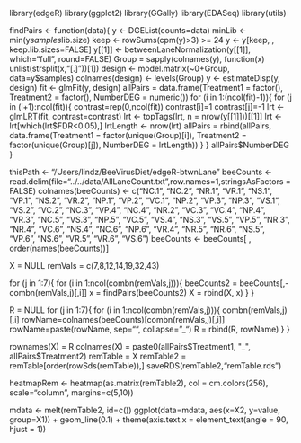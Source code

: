 library(edgeR)
library(ggplot2)
library(GGally)
library(EDASeq)
library(utils)



findPairs <- function(data){
  y <- DGEList(counts=data)
  minLib <- min(y$samples$lib.size)
  keep <- rowSums(cpm(y)>3) >= 24
  y <- y[keep, , keep.lib.sizes=FALSE]
  y[[1]] <- betweenLaneNormalization(y[[1]], which="full", round=FALSE)
  Group = sapply(colnames(y), function(x) unlist(strsplit(x,"[.]"))[1])
  design <- model.matrix(~0+Group, data=y$samples)
  colnames(design) <- levels(Group)
  y <- estimateDisp(y, design)
  fit <- glmFit(y, design)
  allPairs = data.frame(Treatment1 = factor(), Treatment2 = factor(), NumberDEG = numeric())
  for (i in 1:(ncol(fit)-1)){
    for (j in (i+1):ncol(fit)){
      contrast=rep(0,ncol(fit))
      contrast[i]=1
      contrast[j]=-1
      lrt <- glmLRT(fit, contrast=contrast)
      lrt <- topTags(lrt, n = nrow(y[[1]]))[[1]]
      lrt <- lrt[which(lrt$FDR<0.05),]
      lrtLength <- nrow(lrt)
      allPairs = rbind(allPairs, data.frame(Treatment1 = factor(unique(Group)[i]), Treatment2 = factor(unique(Group)[j]), NumberDEG = lrtLength))
    }
  }
  allPairs$NumberDEG
}





thisPath <- "/Users/lindz/BeeVirusDiet/edgeR-btwnLane"
beeCounts <-read.delim(file="../../data/AllLaneCount.txt",row.names=1,stringsAsFactors = FALSE)
colnames(beeCounts) <- c("NC.1", "NC.2", "NR.1", "VR.1", "NS.1", "VP.1", "NS.2", "VR.2", "NP.1", "VP.2", "VC.1", "NP.2", "VP.3", "NP.3", "VS.1", "VS.2", "VC.2", "NC.3", "VP.4", "NC.4", "NR.2", "VC.3", "VC.4", "NP.4", "VR.3", "NC.5", "VS.3", "NP.5", "VC.5", "VS.4", "NS.3", "VS.5", "VP.5", "NR.3", "NR.4", "VC.6", "NS.4", "NC.6", "NP.6", "VR.4", "NR.5", "NR.6", "NS.5", "VP.6", "NS.6", "VR.5", "VR.6", "VS.6")
beeCounts <- beeCounts[ , order(names(beeCounts))]

X = NULL
remVals = c(7,8,12,14,19,32,43)

for (j in 1:7){
  for (i in 1:ncol(combn(remVals,j))){
    beeCounts2 = beeCounts[,-combn(remVals,j)[,i]]
    x = findPairs(beeCounts2)
    X = rbind(X, x)
  }
}

R = NULL
for (j in 1:7){
  for (i in 1:ncol(combn(remVals,j))){
    combn(remVals,j)[,i]
    rowName=colnames(beeCounts)[combn(remVals,j)[,i]]
    rowName=paste(rowName, sep="", collapse="_")
    R = rbind(R, rowName)
  }
}

rownames(X) = R
colnames(X) = paste0(allPairs$Treatment1, "_", allPairs$Treatment2)
remTable = X
remTable2 = remTable[order(rowSds(remTable)),]
saveRDS(remTable2,"remTable.rds")

heatmapRem <- heatmap(as.matrix(remTable2), col = cm.colors(256), scale="column", margins=c(5,10))

mdata <- melt(remTable2, id=c())
ggplot(data=mdata, aes(x=X2, y=value, group=X1)) + geom_line(0.1) + theme(axis.text.x = element_text(angle = 90, hjust = 1))